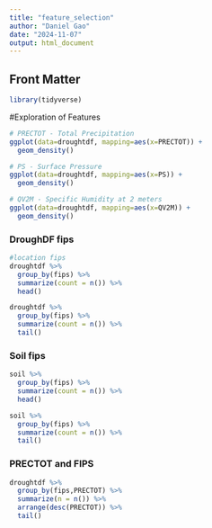 ```yaml
---
title: "feature_selection"
author: "Daniel Gao"
date: "2024-11-07"
output: html_document
---
```


## Front Matter
```r
library(tidyverse)
```

#Exploration of Features
```r
# PRECTOT - Total Precipitation
ggplot(data=droughtdf, mapping=aes(x=PRECTOT)) +
  geom_density()

# PS - Surface Pressure
ggplot(data=droughtdf, mapping=aes(x=PS)) +
  geom_density()

# QV2M - Specific Humidity at 2 meters
ggplot(data=droughtdf, mapping=aes(x=QV2M)) +
  geom_density()
```

### DroughDF fips
```r
#location fips
droughtdf %>%
  group_by(fips) %>%
  summarize(count = n()) %>%
  head() 

droughtdf %>%
  group_by(fips) %>%
  summarize(count = n()) %>%
  tail() 
```

### Soil fips
```r
soil %>%
  group_by(fips) %>%
  summarize(count = n()) %>%
  head() 

soil %>%
  group_by(fips) %>%
  summarize(count = n()) %>%
  tail() 
```
### PRECTOT and FIPS
```r
droughtdf %>%
  group_by(fips,PRECTOT) %>%
  summarize(n = n()) %>%
  arrange(desc(PRECTOT)) %>%
  tail()
```

